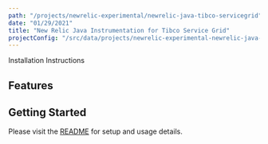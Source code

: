 ```yaml
---
path: "/projects/newrelic-experimental/newrelic-java-tibco-servicegrid"
date: "01/29/2021"
title: "New Relic Java Instrumentation for Tibco Service Grid"
projectConfig: "/src/data/projects/newrelic-experimental-newrelic-java-tibco-servicegrid.json"
---
```


<!-- Imports must occur at the top of the file -->



<Link to="https://github.com/newrelic-experimental/newrelic-java-tibco-servicegrid">Installation Instructions</Link>

## Features



## Getting Started

Please visit the [README](https://github.com/newrelic-experimental/newrelic-java-tibco-servicegrid#readme) for setup and usage details.
